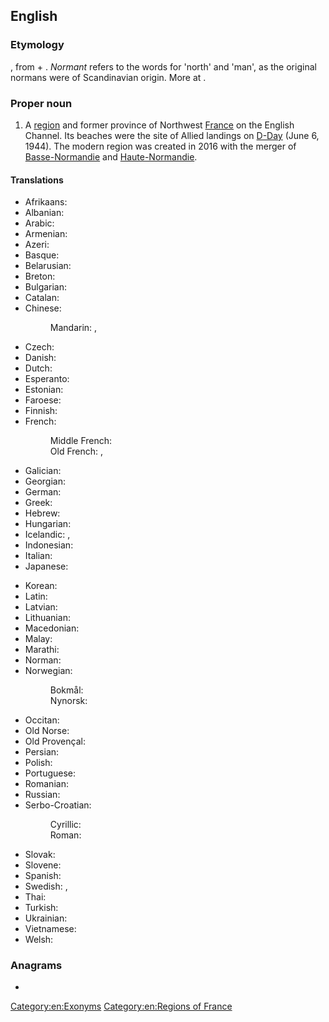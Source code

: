 ==English==
{{wikipedia}}

===Etymology===
{{etyl|fro|en}} {{m|fro|Normendie}}, from {{m|fro|normant}} + {{m|fro|-ie}}. ''Normant'' refers to the {{etyl|gem|en}} words for 'north' and 'man', as the original normans were of Scandinavian origin. More at {{l|en|Norman}}.

===Proper noun===
{{en-proper noun}}

# A [[region]] and former province of Northwest [[France]] on the English Channel. Its beaches were the site of Allied landings on [[D-Day]] (June 6, 1944). The modern region was created in 2016 with the merger of [[Basse-Normandie]] and [[Haute-Normandie]].

====Translations====
{{trans-top|region of France}}
* Afrikaans: {{t|af|Normandië}}
* Albanian: {{t|sq|Normandia}}
* Arabic: {{t|ar|نُورمَاندِي|f|tr=nūrmāndi}}
* Armenian: {{t|hy|Նորմանդիա}}
* Azeri: {{t|az|Normandiya}}
* Basque: {{t|eu|Normandia}}
* Belarusian: {{t|be|Нармандыя|f}}
* Breton: {{t|br|Normandi}}
* Bulgarian: {{t|bg|Нормандия|f|tr=Normándija|sc=Cyrl}}
* Catalan: {{t|ca|Normandia|f}}
* Chinese:
*: Mandarin: {{t+|cmn|諾曼底|sc=Hani}}, {{t+|cmn|诺曼底|tr=Nuòmàndǐ|sc=Hani}}
* Czech: {{t+|cs|Normandie|f}}
* Danish: {{t|da|Normandiet}}
* Dutch: {{t+|nl|Normandië|n}}
* Esperanto: {{t|eo|Normandio}}
* Estonian: {{t|et|Normandia}}
* Faroese: {{t|fo|Norðmandíið|n}}
* Finnish: {{t+|fi|Normandia}}
* French: {{t+|fr|Normandie|f}}
*: Middle French: {{t|frm|Normendie}}
*: Old French: {{t|fro|Normandie}}, {{t|fro|Normendie}}
* Galician: {{t+|gl|Normandía|f}}
* Georgian: {{t|ka|ნორმანდია}}
* German: {{t+|de|Normandie|f}}
* Greek: {{t|el|Νορμανδία|f}}
* Hebrew: {{t|he|נורמנדי|f|tr=normandi}}
* Hungarian: {{t+|hu|Normandia}}
* Icelandic: {{t|is|Norðmandí|n}}, {{t|is|Normandí|n}}
* Indonesian: {{t|id|Normandia}}
* Italian: {{t+|it|Normandia|f}}
* Japanese: {{t|ja|ノルマンディー|tr=Norumandī|sc=Jpan}}
{{trans-mid}}
* Korean: {{t|ko|노르망디}}
* Latin: {{t|la|Normannia|f}}
* Latvian: {{t|lv|Normandija|f}}
* Lithuanian: {{t|lt|Normandija|f}}
* Macedonian: {{t|mk|Нормандија|f}}
* Malay: {{t|ms|Normandie}}
* Marathi: {{t|mr|नॉर्मंडी|tr=nǒrmaṃḍī|sc=Deva}}
* Norman: {{t|nrf|Nouormandie|f}}
* Norwegian:
*: Bokmål: {{t|nb|Normandie|f}}
*: Nynorsk: {{t|nn|Normandie|f}}
* Occitan: {{t|oc|Normandia|f}}
* Old Norse: {{t|non|Norðmandí|n}}
* Old Provençal: {{t|pro|Normandia}}
* Persian: {{t+|fa|نرماندی|tr=Normândî}}
* Polish: {{t+|pl|Normandia|f}}
* Portuguese: {{t+|pt|Normandia|f}}
* Romanian: {{t|ro|Normandia|f}}
* Russian: {{t+|ru|Норма́ндия|f}}
* Serbo-Croatian: 
*: Cyrillic: {{t|sh|Нормандија|f}}
*: Roman: {{t+|sh|Normandija|f}}
* Slovak: {{t|sk|Normandia|f}}
* Slovene: {{t+|sl|Normandíja|f}}
* Spanish: {{t|es|Normandía|f}}
* Swedish: {{t|sv|Normandie|n}}, {{t|sv|Normandiet|n}}
* Thai: {{t|th|นอร์ม็องดี|tr=nɔɔ-mɔng-dii}}
* Turkish: {{t+|tr|Normandiya}}
* Ukrainian: {{t|uk|Нормандія|f}}
* Vietnamese: {{t|vi|Normandie}}
* Welsh: {{t|cy|Normandi}}
{{trans-bottom}}

===Anagrams===
* {{anagrams|en|andronym|monandry}}

[[Category:en:Exonyms]]
[[Category:en:Regions of France]]